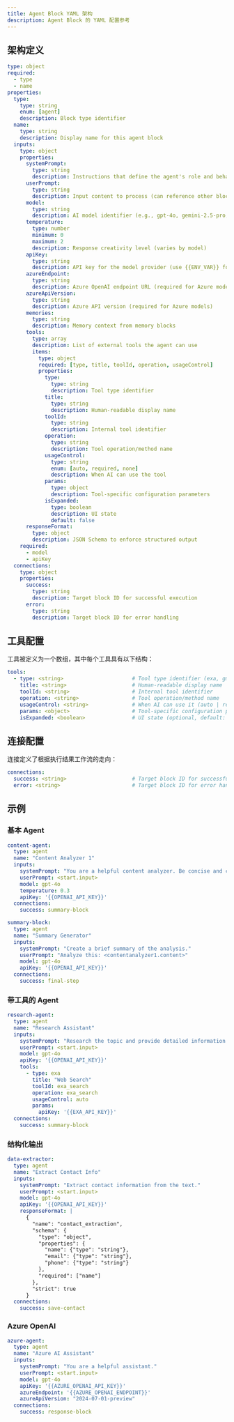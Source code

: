 ```yaml
---
title: Agent Block YAML 架构
description: Agent Block 的 YAML 配置参考
---
```


## 架构定义

```yaml
type: object
required:
  - type
  - name
properties:
  type:
    type: string
    enum: [agent]
    description: Block type identifier
  name:
    type: string
    description: Display name for this agent block
  inputs:
    type: object
    properties:
      systemPrompt:
        type: string
        description: Instructions that define the agent's role and behavior
      userPrompt:
        type: string
        description: Input content to process (can reference other blocks)
      model:
        type: string
        description: AI model identifier (e.g., gpt-4o, gemini-2.5-pro, deepseek-chat)
      temperature:
        type: number
        minimum: 0
        maximum: 2
        description: Response creativity level (varies by model)
      apiKey:
        type: string
        description: API key for the model provider (use {{ENV_VAR}} format)
      azureEndpoint:
        type: string
        description: Azure OpenAI endpoint URL (required for Azure models)
      azureApiVersion:
        type: string
        description: Azure API version (required for Azure models)
      memories:
        type: string
        description: Memory context from memory blocks
      tools:
        type: array
        description: List of external tools the agent can use
        items:
          type: object
          required: [type, title, toolId, operation, usageControl]
          properties:
            type:
              type: string
              description: Tool type identifier
            title:
              type: string
              description: Human-readable display name
            toolId:
              type: string
              description: Internal tool identifier
            operation:
              type: string
              description: Tool operation/method name
            usageControl:
              type: string
              enum: [auto, required, none]
              description: When AI can use the tool
            params:
              type: object
              description: Tool-specific configuration parameters
            isExpanded:
              type: boolean
              description: UI state
              default: false
      responseFormat:
        type: object
        description: JSON Schema to enforce structured output
    required:
      - model
      - apiKey
  connections:
    type: object
    properties:
      success:
        type: string
        description: Target block ID for successful execution
      error:
        type: string
        description: Target block ID for error handling
```

## 工具配置

工具被定义为一个数组，其中每个工具具有以下结构：

```yaml
tools:
  - type: <string>                      # Tool type identifier (exa, gmail, slack, etc.)
    title: <string>                     # Human-readable display name
    toolId: <string>                    # Internal tool identifier
    operation: <string>                 # Tool operation/method name
    usageControl: <string>              # When AI can use it (auto | required | none)
    params: <object>                    # Tool-specific configuration parameters
    isExpanded: <boolean>               # UI state (optional, default: false)
```

## 连接配置

连接定义了根据执行结果工作流的走向：

```yaml
connections:
  success: <string>                     # Target block ID for successful execution
  error: <string>                       # Target block ID for error handling (optional)
```

## 示例

### 基本 Agent

```yaml
content-agent:
  type: agent
  name: "Content Analyzer 1"
  inputs:
    systemPrompt: "You are a helpful content analyzer. Be concise and clear."
    userPrompt: <start.input>
    model: gpt-4o
    temperature: 0.3
    apiKey: '{{OPENAI_API_KEY}}'
  connections:
    success: summary-block

summary-block:
  type: agent
  name: "Summary Generator"
  inputs:
    systemPrompt: "Create a brief summary of the analysis."
    userPrompt: "Analyze this: <contentanalyzer1.content>"
    model: gpt-4o
    apiKey: '{{OPENAI_API_KEY}}'
  connections:
    success: final-step
```

### 带工具的 Agent

```yaml
research-agent:
  type: agent
  name: "Research Assistant"
  inputs:
    systemPrompt: "Research the topic and provide detailed information."
    userPrompt: <start.input>
    model: gpt-4o
    apiKey: '{{OPENAI_API_KEY}}'
    tools:
      - type: exa
        title: "Web Search"
        toolId: exa_search
        operation: exa_search
        usageControl: auto
        params:
          apiKey: '{{EXA_API_KEY}}'
  connections:
    success: summary-block
```

### 结构化输出

```yaml
data-extractor:
  type: agent
  name: "Extract Contact Info"
  inputs:
    systemPrompt: "Extract contact information from the text."
    userPrompt: <start.input>
    model: gpt-4o
    apiKey: '{{OPENAI_API_KEY}}'
    responseFormat: |
      {
        "name": "contact_extraction",
        "schema": {
          "type": "object",
          "properties": {
            "name": {"type": "string"},
            "email": {"type": "string"},
            "phone": {"type": "string"}
          },
          "required": ["name"]
        },
        "strict": true
      }
  connections:
    success: save-contact
```

### Azure OpenAI

```yaml
azure-agent:
  type: agent
  name: "Azure AI Assistant"
  inputs:
    systemPrompt: "You are a helpful assistant."
    userPrompt: <start.input>
    model: gpt-4o
    apiKey: '{{AZURE_OPENAI_API_KEY}}'
    azureEndpoint: '{{AZURE_OPENAI_ENDPOINT}}'
    azureApiVersion: "2024-07-01-preview"
  connections:
    success: response-block
```
